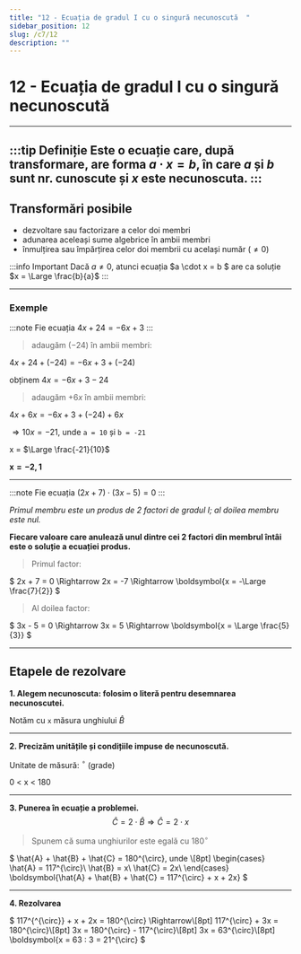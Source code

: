 ```yaml
---
title: "12 - Ecuația de gradul I cu o singură necunoscută  "
sidebar_position: 12
slug: /c7/12
description: ""
---
```


# 12 - Ecuația de gradul I cu o singură necunoscută  

---
:::tip Definiție
Este o ecuație care, după transformare, are forma $a \cdot x = b$, în care $a$ și $b$ sunt nr. cunoscute și $x$ este necunoscuta.
:::
---

## Transformări posibile

- dezvoltare sau factorizare a celor doi membri  
- adunarea aceleași sume algebrice în ambii membri  
- înmulțirea sau împărțirea celor doi membrii cu același număr ($\ne 0$)

:::info Important
Dacă $a \ne 0$, atunci ecuația $a \cdot x = b $ are ca soluție $x = \Large \frac{b}{a}$
:::

---
### Exemple

:::note 
Fie ecuația $4x+24=-6x+3$
:::

>adaugăm $(-24)$ în ambii membri:

$4x + 24 + (-24) = -6x + 3 + (-24)$

obținem $4x = -6x + 3 - 24$

>adaugăm $+6x$ în ambii membri:

$4x + 6x = -6x + 3 + (-24) + 6x$

$\Rightarrow 10x = -21$, unde `a = 10` și `b = -21`

x = $\Large \frac{-21}{10}$

$\boldsymbol{x = -2,1}$

---

:::note 
Fie ecuația $(2x+7)\cdot (3x-5) = 0$
:::

*Primul membru este un produs de 2 factori de gradul I; al doilea membru este nul.*

**Fiecare valoare care anulează unul dintre cei 2 factori din membrul întâi este o soluție a ecuației produs.**

>Primul factor:

$
  2x + 7 = 0 \Rightarrow 2x = -7 \Rightarrow \boldsymbol{x = -\Large \frac{7}{2}}
$

>Al doilea factor:

$
  3x - 5 = 0 \Rightarrow 3x = 5 \Rightarrow \boldsymbol{x = \Large \frac{5}{3}}
$

---

## Etapele de rezolvare

**1. Alegem necunoscuta: folosim o literă pentru desemnarea necunoscutei.**

Notăm cu `x` măsura unghiului $\hat{B}$

---

**2. Precizăm unitățile și condițiile impuse de necunoscută.**

Unitate de măsură: $^{\circ}$ (grade)

0 < x < 180

---

**3. Punerea în ecuație a problemei.**
$$ 
\hat{C} = 2 \cdot \hat{B} \Rightarrow 
\hat{C} = 2 \cdot x
$$
> Spunem că suma unghiurilor este egală cu $180^{\circ}$

$
\hat{A} + \hat{B} + \hat{C} = 180^{\circ}, unde \\[8pt]
\begin{cases}
\hat{A} = 117^{\circ}\\
\hat{B} = x\\
\hat{C} = 2x\\
\end{cases}
\boldsymbol{\hat{A} + \hat{B} + \hat{C} = 117^{\circ} + x + 2x}
$

---

**4. Rezolvarea**

$
117^{^{\circ}} + x + 2x = 180^{\circ} \Rightarrow\\[8pt]
117^{\circ} + 3x = 180^{\circ}\\[8pt]
3x = 180^{\circ} - 117^{\circ}\\[8pt]
3x = 63^{\circ}\\[8pt]
\boldsymbol{x = 63 : 3 = 21^{\circ}
$

